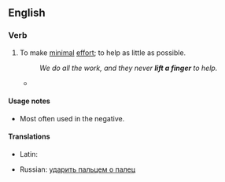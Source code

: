 ==English==

===Verb===
{{infl|en|verb|head=to [[lift]] a [[finger]]}}

# {{idiom}} To make [[minimal]] [[effort]]; to help as little as possible.
#:''We do all the work, and they never '''lift a finger''' to help.''
#*{{quote-book|title=Little men: novellas and stories‎|page=6|author=Gerald Shapiro|year=2004|passge=You've known about it all along, you haven't '''lifted a finger''', so don't come crying to me}}

====Usage notes====
* Most often used in the negative.

====Translations====
{{trans-top|to make minimal effort}}
* Latin: {{t-|la|profero digitum|alt=prōferō digitum}}
{{trans-mid}}
* Russian: [[ударить пальцем о палец]]<!--to strike a finger with another finger "Он пальцем о палец не ударил, а денег требует"-->
{{trans-bottom}}
